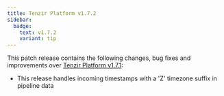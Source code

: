 ```yaml
---
title: Tenzir Platform v1.7.2
sidebar:
  badge:
    text: v1.7.2
    variant: tip
---
```


This patch release contains the following changes, bug fixes and improvements
over [Tenzir Platform
v1.7.1](https://github.com/tenzir/platform/releases/tag/v1.7.1):

* This release handles incoming timestamps with a 'Z' timezone suffix in
  pipeline data
